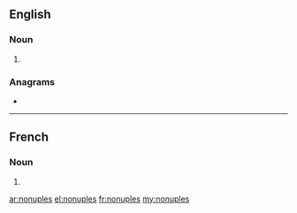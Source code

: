 {{also|nonuplés}}
==English==

===Noun===
{{head|en|noun plural form}}

# {{plural of|nonuple|lang=en}}

===Anagrams===
* {{l|en|nonpulse}}

----

==French==

===Noun===
{{head|fr|noun plural form|g=m}}

# {{plural of|nonuple|lang=fr}}

[[ar:nonuples]]
[[el:nonuples]]
[[fr:nonuples]]
[[my:nonuples]]
